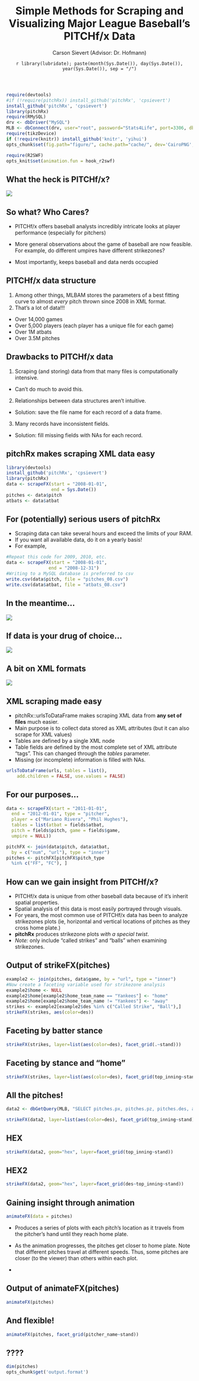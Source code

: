 % Simple Methods for Scraping and Visualizing Major League Baseball's PITCHf/x Data
% Carson Sievert (Advisor: Dr. Hofmann)
% `r library(lubridate); paste(month(Sys.Date()), day(Sys.Date()), year(Sys.Date()), sep = "/")`


```r
require(devtools)
#if (!require(pitchRx)) install_github('pitchRx', 'cpsievert')
install_github('pitchRx', 'cpsievert')
library(pitchRx)
require(RMySQL)
drv <- dbDriver("MySQL") 
MLB <- dbConnect(drv, user="root", password="Stats4Life", port=3306, dbname="MLB", host="127.0.0.1")
require(tikzDevice)
if (!require(knitr)) install_github('knitr', 'yihui')
opts_chunk$set(fig.path="figure/", cache.path="cache/", dev='CairoPNG', fig.align='center', fig.width=8, fig.height=7, fig.cap='', warning=FALSE, message=FALSE, tidy=FALSE)
```

```r
require(R2SWF)
opts_knit$set(animation.fun = hook_r2swf)
```

## What the heck is PITCHf/x?

![](pitchfx.jpg)

## So what? Who Cares?

- PITCHf/x offers baseball analysts incredibly intricate looks at player performance (especially for pitchers)

- More general observations about the game of baseball are now feasible. For example, do different umpires have different strikezones?

- Most importantly, keeps baseball and data nerds occupied

## PITCHf/x data structure

1. Among other things, MLBAM stores the parameters of a best fitting curve to almost *every* pitch thrown since 2008 in XML format.
2. That's a lot of data!!!
  * Over 14,000 games
  * Over 5,000 players (each player has a unique file for each game)
  * Over 1M atbats
  * Over 3.5M pitches

## Drawbacks to PITCHf/x data

1. Scraping (and storing) data from that many files is computationally intensive.
  * Can't do much to avoid this.
2. Relationships between data structures aren't intuitive.
  * Solution: save the file name for each record of a data frame.
3. Many records have inconsistent fields.
  * Solution: fill missing fields with NAs for each record.

## pitchRx makes scraping XML data easy

```r
library(devtools)
install_github('pitchRx', 'cpsievert')
library(pitchRx)
data <- scrapeFX(start = "2008-01-01", 
                 end = Sys.Date())
pitches <- data$pitch
atbats <- data$atbat
```

## For (potentially) serious users of pitchRx

- Scraping data can take several hours and exceed the limits of your RAM.
- If you want all available data, do it on a yearly basis!
- For example,

```r
#Repeat this code for 2009, 2010, etc.
data <- scrapeFX(start = "2008-01-01",
                end = "2008-12-31")
#Writing to a MySQL database is preferred to csv
write.csv(data$pitch, file = "pitches_08.csv")
write.csv(data$atbat, file = "atbats_08.csv")
```

## In the meantime...

![](drink_all_the_coffee.png)

## If data is your drug of choice...

![](all-the-data.png)

## A bit on XML formats

![](XML.png)

## XML scraping made easy

- pitchRx::urlsToDataFrame makes scraping XML data from **any set of files** much easier.
- Main purpose is to collect data stored as XML attributes (but it can also scrape for XML values)
- Tables are defined by a single XML node
- Table fields are defined by the most complete set of XML attribute "tags". This can changed through the *tables* parameter.
- Missing (or incomplete) information is filled with NAs.

```r
urlsToDataFrame(urls, tables = list(),
    add.children = FALSE, use.values = FALSE)
```

## For our purposes...

```r
data <- scrapeFX(start = "2011-01-01", 
  end = "2012-01-01", type = "pitcher",
  player = c("Mariano Rivera", "Phil Hughes"), 
  tables = list(atbat = fields$atbat, 
  pitch = fields$pitch, game = fields$game, 
  umpire = NULL))

pitchFX <- join(data$pitch, data$atbat, 
  by = c("num", "url"), type = "inner")
pitches <- pitchFX[pitchFX$pitch_type 
  %in% c("FF", "FC"), ]
```

## How can we gain insight from PITCHf/x?

- PITCHf/x data is unique from other baseball data because of it's inherit spatial properties.
- Spatial analysis of this data is most easily portrayed through visuals.
- For years, the most common use of PITCHf/x data has been to analyze strikezones plots (ie, horizontal and vertical locations of pitches as they cross home plate.)
- **pitchRx** produces strikezone plots *with a special twist*.
- *Note:* only include "called strikes" and "balls" when examining strikezones.

## Output of strikeFX(pitches)

```r
example2 <- join(pitches, data$game, by = "url", type = "inner") 
#Now create a faceting variable used for strikezone analysis
example2$home <- NULL
example2$home[example2$home_team_name == "Yankees"] <- "home"
example2$home[example2$home_team_name != "Yankees"] <- "away"
strikes <- example2[example2$des %in% c("Called Strike", "Ball"),]
strikeFX(strikes, aes(color=des))
```

## Faceting by batter stance

```r
strikeFX(strikes, layer=list(aes(color=des), facet_grid(.~stand)))
```

## Faceting by stance and "home"

```r
strikeFX(strikes, layer=list(aes(color=des), facet_grid(top_inning~stand)))
```


## All the pitches!

```r
data2 <- dbGetQuery(MLB, "SELECT pitches.px, pitches.pz, pitches.des, atbats.top_inning, atbats.stand FROM pitches INNER JOIN atbats ON (atbats.num = pitches.num AND atbats.url = pitches.url) WHERE pitches.des = 'Called Strike' OR pitches.des = 'Ball'")
```

```r
strikeFX(data2, layer=list(aes(color=des), facet_grid(top_inning~stand)))
```

## HEX

```r
strikeFX(data2, geom="hex", layer=facet_grid(top_inning~stand))
```

## HEX2

```r
strikeFX(data2, geom="hex", layer=facet_grid(des~top_inning~stand))
```

## Gaining insight through animation

```r
animateFX(data = pitches)
```

- Produces a series of plots with each pitch's location as it travels from the pitcher's hand until they reach home plate.

- As the animation progresses, the pitches get closer to home plate. Note that different pitches travel at different speeds. Thus, some pitches are closer (to the viewer) than others within each plot.

- 

## Output of animateFX(pitches)

```r
animateFX(pitches)
```

## And flexible!

```r
animateFX(pitches, facet_grid(pitcher_name~stand))
```

## ????

```r
dim(pitches)
opts_chunk$get('output.format')
```
